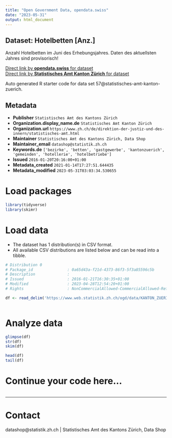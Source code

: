 ```yaml
---
title: "Open Government Data, opendata.swiss"
date: "2023-05-31"
output: html_document
---
```


## Dataset: Hotelbetten [Anz.]

Anzahl Hotelbetten im Juni des Erhebungsjahres. Daten des aktuellsten Jahres sind provisorisch!

[Direct link by **opendata.swiss** for dataset](https://opendata.swiss/de/dataset/hotelbetten-anz)<br>
[Direct link by **Statistisches Amt Kanton Zürich** for dataset](https://www.zh.ch/de/politik-staat/gemeinden/gemeindeportraet.html)

Auto generated R starter code for data set 57@statistisches-amt-kanton-zuerich.

## Metadata

- **Publisher** `Statistisches Amt des Kantons Zürich`
- **Organization.display_name.de** `Statistisches Amt Kanton Zürich`
- **Organization.url** `https://www.zh.ch/de/direktion-der-justiz-und-des-innern/statistisches-amt.html`
- **Maintainer** `Statistisches Amt des Kantons Zürich, Data Shop`
- **Maintainer_email** `datashop@statistik.zh.ch`
- **Keywords.de** `['bezirke', 'betten', 'gastgewerbe', 'kantonzuerich', 'gemeinden', 'hotellerie', 'hotelbetriebe']`
- **Issued** `2016-01-20T20:16:00+01:00`
- **Metadata_created** `2021-01-14T17:27:51.644435`
- **Metadata_modified** `2023-05-31T03:03:34.530655`


# Load packages

```r

library(tidyverse)
library(skimr)

```

# Load data

-   The dataset has 1 distribution(s) in CSV format.
-   All available CSV distributions are listed below and can be read into a tibble.

```r

# Distribution 0
# Package_id               : 0a65d43a-f21d-4373-86f3-5f3a85596c5b
# Description              : 
# Issued                   : 2016-01-21T16:30:35+01:00
# Modified                 : 2023-04-28T12:54:20+01:00
# Rights                   : NonCommercialAllowed-CommercialAllowed-ReferenceRequired

df <- read_delim('https://www.web.statistik.zh.ch/ogd/data/KANTON_ZUERICH_301.csv')



```

# Analyze data

```r

glimpse(df)
str(df)
skim(df)

head(df)
tail(df)

```

# Continue your code here...

```r

```

------------------------------------------------------------------------

# Contact

datashop@statistik.zh.ch | Statistisches Amt des Kantons Zürich, Data Shop
